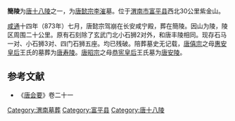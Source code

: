 {{文物保护单位
| 级别 = 全国
| 名称 = 唐代帝陵<br />（簡陵）
| 图片 = 
| 编号 = 5-184
| 分类 = 古墓葬
| 时代 = [[唐|唐]]
| 所在 = {{CHN}}[[陕西省|陕西省]][[渭南市|渭南市]][[富平县|富平县]]
| 登录 = 2001年
| Cat = 陕西全国重点文物保护单位
}}
'''簡陵'''为[[唐十八陵|唐十八陵]]之一，为[[唐懿宗|唐懿宗李漼]]墓。位于[[渭南市|渭南市]][[富平县|富平县]]西北30公里紫金山。

[[咸通|咸通]]十四年（873年）七月，唐懿宗驾崩在长安咸宁殿，葬在簡陵。因山为陵，陵区周围二十公里。原有石刻除了玄武门北小石狮2对外，和唐丰陵相同。现存石马一对、小石狮3对、四门石狮五座。均已残破。陪葬墓史无记载，[[唐僖宗|唐僖宗]]之母[[惠安皇后|惠安皇后]]王氏的墓葬为[[唐寿陵|唐寿陵]]。[[唐昭宗|唐昭宗]]之母[[恭宪皇后|恭宪皇后]]王氏墓为[[唐安陵|唐安陵]]。

==参考文献==
*《[[唐会要|唐会要]]》卷二十一
{{唐朝帝陵}}
[[Category:渭南墓葬|Category:渭南墓葬]]
[[Category:富平县|Category:富平县]]
[[Category:唐十八陵|Category:唐十八陵]]